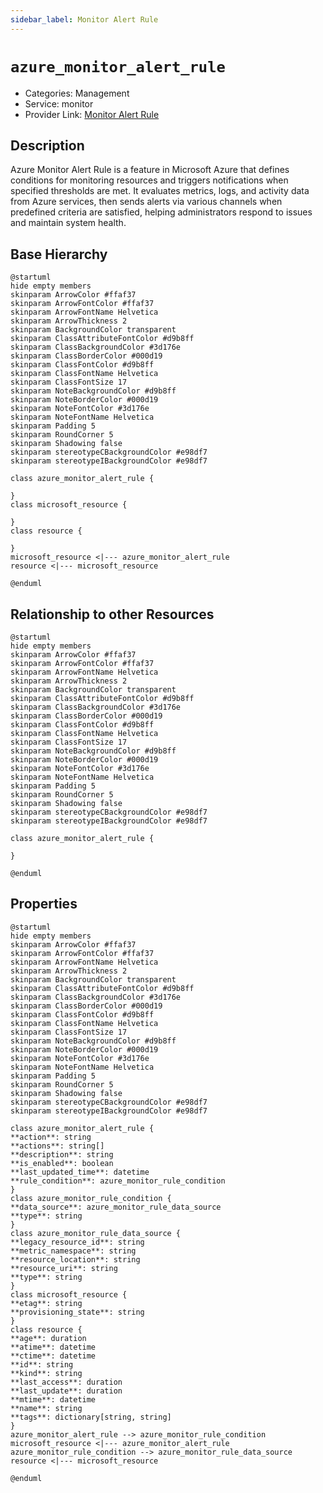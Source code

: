 ```yaml
---
sidebar_label: Monitor Alert Rule
---
```


# `azure_monitor_alert_rule`

- Categories: Management
- Service: monitor
- Provider Link: [Monitor Alert Rule](https://learn.microsoft.com/en-us/azure/azure-monitor/alerts/alerts-overview)

## Description

Azure Monitor Alert Rule is a feature in Microsoft Azure that defines conditions for monitoring resources and triggers notifications when specified thresholds are met. It evaluates metrics, logs, and activity data from Azure services, then sends alerts via various channels when predefined criteria are satisfied, helping administrators respond to issues and maintain system health.

## Base Hierarchy

<ZoomPanPinch>

```kroki imgType="plantuml" imgAlt="Hierarchy of Monitor Alert Rule"
@startuml
hide empty members
skinparam ArrowColor #ffaf37
skinparam ArrowFontColor #ffaf37
skinparam ArrowFontName Helvetica
skinparam ArrowThickness 2
skinparam BackgroundColor transparent
skinparam ClassAttributeFontColor #d9b8ff
skinparam ClassBackgroundColor #3d176e
skinparam ClassBorderColor #000d19
skinparam ClassFontColor #d9b8ff
skinparam ClassFontName Helvetica
skinparam ClassFontSize 17
skinparam NoteBackgroundColor #d9b8ff
skinparam NoteBorderColor #000d19
skinparam NoteFontColor #3d176e
skinparam NoteFontName Helvetica
skinparam Padding 5
skinparam RoundCorner 5
skinparam Shadowing false
skinparam stereotypeCBackgroundColor #e98df7
skinparam stereotypeIBackgroundColor #e98df7

class azure_monitor_alert_rule {

}
class microsoft_resource {

}
class resource {

}
microsoft_resource <|--- azure_monitor_alert_rule
resource <|--- microsoft_resource

@enduml
```

</ZoomPanPinch>

## Relationship to other Resources

<ZoomPanPinch>

```kroki imgType="plantuml" imgAlt="Diagram of Monitor Alert Rule resource relationships"
@startuml
hide empty members
skinparam ArrowColor #ffaf37
skinparam ArrowFontColor #ffaf37
skinparam ArrowFontName Helvetica
skinparam ArrowThickness 2
skinparam BackgroundColor transparent
skinparam ClassAttributeFontColor #d9b8ff
skinparam ClassBackgroundColor #3d176e
skinparam ClassBorderColor #000d19
skinparam ClassFontColor #d9b8ff
skinparam ClassFontName Helvetica
skinparam ClassFontSize 17
skinparam NoteBackgroundColor #d9b8ff
skinparam NoteBorderColor #000d19
skinparam NoteFontColor #3d176e
skinparam NoteFontName Helvetica
skinparam Padding 5
skinparam RoundCorner 5
skinparam Shadowing false
skinparam stereotypeCBackgroundColor #e98df7
skinparam stereotypeIBackgroundColor #e98df7

class azure_monitor_alert_rule {

}

@enduml
```

</ZoomPanPinch>

## Properties

<ZoomPanPinch>

```kroki imgType="plantuml" imgAlt="Diagram of Monitor Alert Rule data model"
@startuml
hide empty members
skinparam ArrowColor #ffaf37
skinparam ArrowFontColor #ffaf37
skinparam ArrowFontName Helvetica
skinparam ArrowThickness 2
skinparam BackgroundColor transparent
skinparam ClassAttributeFontColor #d9b8ff
skinparam ClassBackgroundColor #3d176e
skinparam ClassBorderColor #000d19
skinparam ClassFontColor #d9b8ff
skinparam ClassFontName Helvetica
skinparam ClassFontSize 17
skinparam NoteBackgroundColor #d9b8ff
skinparam NoteBorderColor #000d19
skinparam NoteFontColor #3d176e
skinparam NoteFontName Helvetica
skinparam Padding 5
skinparam RoundCorner 5
skinparam Shadowing false
skinparam stereotypeCBackgroundColor #e98df7
skinparam stereotypeIBackgroundColor #e98df7

class azure_monitor_alert_rule {
**action**: string
**actions**: string[]
**description**: string
**is_enabled**: boolean
**last_updated_time**: datetime
**rule_condition**: azure_monitor_rule_condition
}
class azure_monitor_rule_condition {
**data_source**: azure_monitor_rule_data_source
**type**: string
}
class azure_monitor_rule_data_source {
**legacy_resource_id**: string
**metric_namespace**: string
**resource_location**: string
**resource_uri**: string
**type**: string
}
class microsoft_resource {
**etag**: string
**provisioning_state**: string
}
class resource {
**age**: duration
**atime**: datetime
**ctime**: datetime
**id**: string
**kind**: string
**last_access**: duration
**last_update**: duration
**mtime**: datetime
**name**: string
**tags**: dictionary[string, string]
}
azure_monitor_alert_rule --> azure_monitor_rule_condition
microsoft_resource <|--- azure_monitor_alert_rule
azure_monitor_rule_condition --> azure_monitor_rule_data_source
resource <|--- microsoft_resource

@enduml
```

</ZoomPanPinch>
